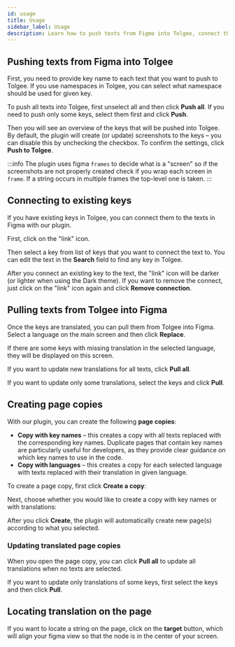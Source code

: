 ```yaml
---
id: usage
title: Usage
sidebar_label: Usage
description: Learn how to push texts from Figma into Tolgee, connect them to existing keys and pull texts from Tolgee into Figma
---
```



## Pushing texts from Figma into Tolgee

First, you need to provide key name to each text that you want to push to Tolgee.
If you use namespaces in Tolgee, you can select what namespace should be used for given key.

<FigmaScreenshotWrapper
  aria-label="Usage - key name"
  src="/img/docs/platform/figma-plugin/usage-push-key-name.png"
/>

To push all texts into Tolgee, first unselect all and then click **Push all**. If you need to push only some keys, select them first and click **Push**.

<FigmaScreenshotWrapper
  aria-label="Usage - push keys"
  src="/img/docs/platform/figma-plugin/usage-push-keys.png"
/>

Then you will see an overview of the keys that will be pushed into Tolgee.
By default, the plugin will create (or update) screenshots to the keys – you can disable this by unchecking the checkbox. To confirm the settings, click **Push to Tolgee**.

:::info
The plugin uses figma `frames` to decide what is a "screen" so if the screenshots are not properly created check if you wrap each screen in `frame`. If a string occurs in multiple frames the top-level one is taken.
:::


<FigmaScreenshotWrapper
  aria-label="Usage - push translations"
  src="/img/docs/platform/figma-plugin/usage-push-translations.png"
/>

## Connecting to existing keys

If you have existing keys in Tolgee, you can connect them to the texts in Figma with our plugin.

First, click on the "link" icon.

<FigmaScreenshotWrapper
  aria-label="Usage - connect to existing key"
  src="/img/docs/platform/figma-plugin/usage-connect-to-existing-key.png"
/>

Then select a key from list of keys that you want to connect the text to. You can edit the text in the **Search** field to find any key in Tolgee.

<FigmaScreenshotWrapper
  aria-label="Usage - select existing key"
  src="/img/docs/platform/figma-plugin/usage-connect-key-select.png"
/>

After you connect an existing key to the text, the "link" icon will be darker (or lighter when using the Dark theme).
If you want to remove the connect, just click on the "link" icon again and click **Remove connection**.

<FigmaScreenshotWrapper
  aria-label="Usage - remove connection to key"
  src="/img/docs/platform/figma-plugin/usage-remove-connection.png"
/>

## Pulling texts from Tolgee into Figma

Once the keys are translated, you can pull them from Tolgee into Figma. Select a language on the main screen and then click **Replace**.

If there are some keys with missing translation in the selected language, they will be displayed on this screen.

<FigmaScreenshotWrapper
  aria-label="Usage - pull all when selecting language"
  src="/img/docs/platform/figma-plugin/usage-pull-change-language.png"
/>

If you want to update new translations for all texts, click **Pull all**.

<FigmaScreenshotWrapper
  aria-label="Usage - pull all"
  src="/img/docs/platform/figma-plugin/usage-pull-all.png"
/>

If you want to update only some translations, select the keys and click **Pull**.

## Creating page copies

With our plugin, you can create the following **page copies**:

- **Copy with key names** – this creates a copy with all texts replaced with the corresponding key names.
  Duplicate pages that contain key names are particularly useful for developers, as they provide clear guidance on which key names to use in the code.
- **Copy with languages** – this creates a copy for each selected language with texts replaced with their translation in given language.

To create a page copy, first click **Create a copy**:

<FigmaScreenshotWrapper
  aria-label="Usage - create a copy"
  src="/img/docs/platform/figma-plugin/usage-create-copy.png"
/>

Next, choose whether you would like to create a copy with key names or with translations:

<FigmaScreenshotWrapper
  aria-label="Usage - create and select type of copy"
  src="/img/docs/platform/figma-plugin/usage-create-copy-select.png"
/>

After you click **Create**, the plugin will automatically create new page(s) according to what you selected.

### Updating translated page copies

When you open the page copy, you can click **Pull all** to update all translations when no texts are selected.

<FigmaScreenshotWrapper
  aria-label="Usage - update all keys"
  src="/img/docs/platform/figma-plugin/usage-copy-pull-all.png"
/>

If you want to update only translations of some keys, first select the keys and then click **Pull**.

<FigmaScreenshotWrapper
  aria-label="Usage - update selected keys"
  src="/img/docs/platform/figma-plugin/usage-copy-pull.png"
/>

## Locating translation on the page

If you want to locate a string on the page, click on the **target** button, which will align your figma view so that the node is in the center of your screen.

<FigmaScreenshotWrapper
  aria-label="Usage - locate string on the page"
  src="/img/docs/platform/figma-plugin/usage-locate-string.png"
/>
